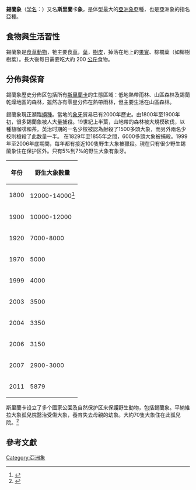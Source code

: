{{Subspeciesbox
| status = EN
| status_system = iucn3.1
| image = Elephas maximus maximus - 01.jpg
| genus =Elephas
| species =maximus
| species link =亞洲象
| subspecies = maximus
| authority = [[Linnaeus|Linnaeus]], 1758
| range_map = Elephant range.jpg
| range_map_caption = 錫蘭象的分佈
}}

'''錫蘭象'''（[[学名|学名]]：{{lang|la|''Elephas maximus maximus''}}）又名'''斯里蘭卡象'''，是体型最大的[[亞洲象|亞洲象]]亞種，也是亞洲象的指名亞種。

== 食物與生活習性 ==
錫蘭象是[[食草動物|食草動物]]，牠主要食[[草|草]]，[[葉|葉]]，[[樹皮|樹皮]]，掉落在地上的[[果實|果實]]、棕櫚葉（如椰樹樹葉）。長大後每日需要吃大約 200 [[公斤|公斤]]食物。

== 分佈與保育 ==
錫蘭象歷史分佈区包括所有[[斯里蘭卡|斯里蘭卡]]的生態區域：低地熱帶雨林、山區森林及錫蘭乾燥地區的森林，雖然亦有零星分佈在熱帶雨林，但主要生活在山區森林。

錫蘭象現正瀕臨[[絕種|絕種]]。當地的[[象牙|象牙]]貿易已有2000年歷史。由1800年至1900年初，很多錫蘭象被人大量捕殺。19世紀上半葉，山地帶的森林被大規模砍伐，以種植咖啡和茶。英治时期的一名少校被認為射殺了1500多頭大象，而另外兩名少校則槍殺了此数量一半。 在1829年至1855年之間，6000多頭大象被捕殺。1999年至2006年底期間，每年都有接近100隻野生大象被獵殺。現在只有很少野生錫蘭象住在保护区外。只有5%到7%的野生大象有象牙。

{| class="wikitable"
!年份
!野生大象數量

|-
|1800
|12000-14000<ref>{{cite web|title=Elephants in Sri Lanka|url=http://www.eleaid.com/country-profiles/elephants-sri-lanka/|website=eleaid|accessdate=2015-08-29|archive-date=2021-02-26|archive-url=https://web.archive.org/web/20210226161939/http://www.eleaid.com/country-profiles/elephants-sri-lanka/|dead-url=no}}</ref>
|-
|1900
|10000-12000
|-
|1920
|7000-8000
|-
|1970
|5000
|-
|1999
|4000
|-
|2003
|3500
|-
|2004
|3350
|-
|2006
|3150
|-
|2007
|2900-3000
|-
|2011
|5879
|}

斯里蘭卡设立了多个國家公園及自然保护区来保護野生動物，包括錫蘭象。平納維拉大象孤兒院醫治受傷大象，養育失去母親的幼象。大約70隻大象住在此孤兒院。<ref>{{cite news |language = zh-cn |author = 唐璐 |coauthors = 郭磊, 朱瑞卿 |url = http://www.xinhuanet.com/world/2019-04/15/c_1124370058.htm |title = 记者手记：探访孕育中斯友谊使者的平纳维拉大象孤儿院 |publisher = [[新華社|新華社]] |pages =  |date = 2019-04-15 |accessdate = 2019-07-29 |archive-date = 2020-08-07 |archive-url = https://web.archive.org/web/20200807151038/http://www.xinhuanet.com/world/2019-04/15/c_1124370058.htm |dead-url = no }}</ref>

==參考文獻==
{{references}}

{{象科|state=collapsed}}
{{Taxonbar|from=Q583372}}


[[Category:亞洲象|Category:亞洲象]]